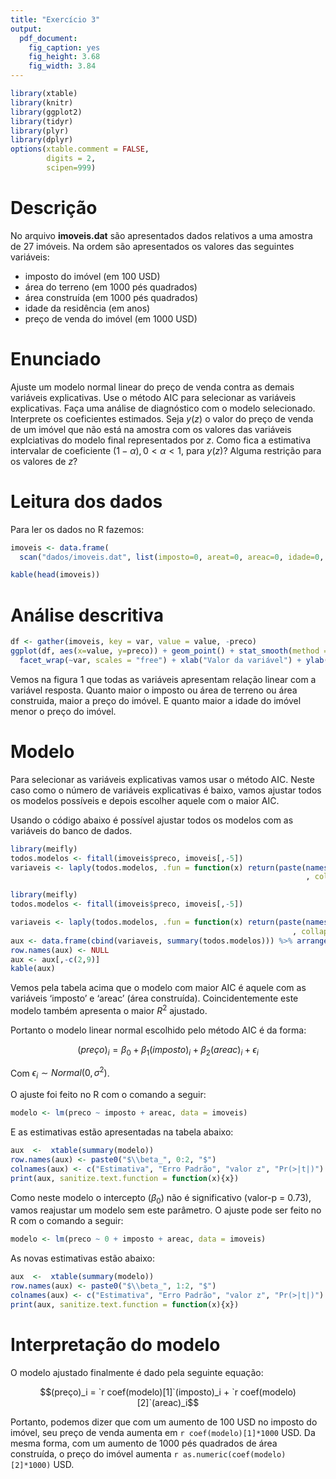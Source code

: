```yaml
---
title: "Exercício 3"
output:
  pdf_document:
    fig_caption: yes
    fig_height: 3.68
    fig_width: 3.84
---
```


```r
library(xtable)
library(knitr)
library(ggplot2)
library(tidyr)
library(plyr)
library(dplyr)
options(xtable.comment = FALSE,
        digits = 2,
        scipen=999)
```

# Descrição

No arquivo __imoveis.dat__ são apresentados dados relativos a uma amostra de 27 imóveis. Na ordem são apresentados os valores das seguintes variáveis:

* imposto do imóvel (em 100 USD)
* área do terreno (em 1000 pés quadrados)
* área construída (em 1000 pés quadrados)
* idade da residência (em anos)
* preço de venda do imóvel (em 1000 USD)

# Enunciado

Ajuste um modelo normal linear do preço de venda contra as demais variáveis explicativas. Use o método AIC para selecionar as variáveis explicativas. Faça uma análise de diagnóstico com o modelo selecionado. Interprete os coeficientes estimados. Seja $y(z)$ o valor do preço de venda de um imóvel que não está na amostra com os valores das variáveis explciativas do modelo final representados por $z$. Como fica a estimativa intervalar de coeficiente $(1 - \alpha), 0 < \alpha < 1$, para $y(z)$? Alguma restrição para os valores de $z$?

# Leitura dos dados

Para ler os dados no R fazemos:

```r
imoveis <- data.frame(
  scan("dados/imoveis.dat", list(imposto=0, areat=0, areac=0, idade=0, preco=0)))
```

```r
kable(head(imoveis))
```

# Análise descritiva

```r
df <- gather(imoveis, key = var, value = value, -preco)
ggplot(df, aes(x=value, y=preco)) + geom_point() + stat_smooth(method = "lm", se = F) + 
  facet_wrap(~var, scales = "free") + xlab("Valor da variável") + ylab("Preço")
```

Vemos na figura 1 que todas as variáveis apresentam relação linear com a variável resposta. Quanto maior o imposto ou área de terreno ou área construida, maior a preço do imóvel. E quanto maior a idade do imóvel menor o preço do imóvel.

# Modelo

Para selecionar as variáveis explicativas vamos usar o método AIC. Neste caso como o número de variáveis explicativas é baixo, vamos ajustar todos os modelos possíveis e depois escolher aquele com o maior AIC.

Usando o código abaixo é possível ajustar todos os modelos com as variáveis do banco de dados.
```r
library(meifly)
todos.modelos <- fitall(imoveis$preco, imoveis[,-5])
variaveis <- laply(todos.modelos, .fun = function(x) return(paste(names(x$coefficients)
                                                                  , collapse = ", ")))
```

```r
library(meifly)
todos.modelos <- fitall(imoveis$preco, imoveis[,-5])
```

```r
variaveis <- laply(todos.modelos, .fun = function(x) return(paste(names(x$coefficients)
                                                               , collapse = ", ")))
aux <- data.frame(cbind(variaveis, summary(todos.modelos))) %>% arrange(AIC)
row.names(aux) <- NULL
aux <- aux[,-c(2,9)]
kable(aux)
```

Vemos pela tabela acima que o modelo com maior AIC é aquele com as variáveis 'imposto' e 'areac' (área construída). Coincidentemente este modelo também apresenta o maior $R^2$ ajustado.

Portanto o modelo linear normal escolhido pelo método AIC é da forma:

$$(preço)_i = \beta_0 + \beta_1(imposto)_i + \beta_2(areac)_i + \epsilon_i$$

Com $\epsilon_i \sim Normal(0, \sigma^2)$.

O ajuste foi feito no R com o comando a seguir:

```r
modelo <- lm(preco ~ imposto + areac, data = imoveis)
```

E as estimativas estão apresentadas na tabela abaixo:

```r
aux  <-  xtable(summary(modelo))
row.names(aux) <- paste0("$\\beta_", 0:2, "$")
colnames(aux) <- c("Estimativa", "Erro Padrão", "valor z", "Pr(>|t|)")
print(aux, sanitize.text.function = function(x){x})
```

Como neste modelo o intercepto ($\beta_0$) não é significativo (valor-p = 0.73), vamos reajustar um modelo sem este parâmetro. O ajuste pode ser feito no R com o comando a seguir:

```r
modelo <- lm(preco ~ 0 + imposto + areac, data = imoveis)
```

As novas estimativas estão abaixo:

```r
aux  <-  xtable(summary(modelo))
row.names(aux) <- paste0("$\\beta_", 1:2, "$")
colnames(aux) <- c("Estimativa", "Erro Padrão", "valor z", "Pr(>|t|)")
print(aux, sanitize.text.function = function(x){x})
```

# Interpretação do modelo

O modelo ajustado finalmente é dado pela seguinte equação:

$$(preço)_i = `r coef(modelo)[1]`(imposto)_i + `r coef(modelo)[2]`(areac)_i$$

Portanto, podemos dizer que com um aumento de 100 USD no imposto do imóvel, seu preço de venda aumenta em `r coef(modelo)[1]*1000` USD. Da mesma forma, com um aumento de 1000 pés quadrados de área construída, o preço do imóvel aumenta `r as.numeric(coef(modelo)[2]*1000)` USD.
